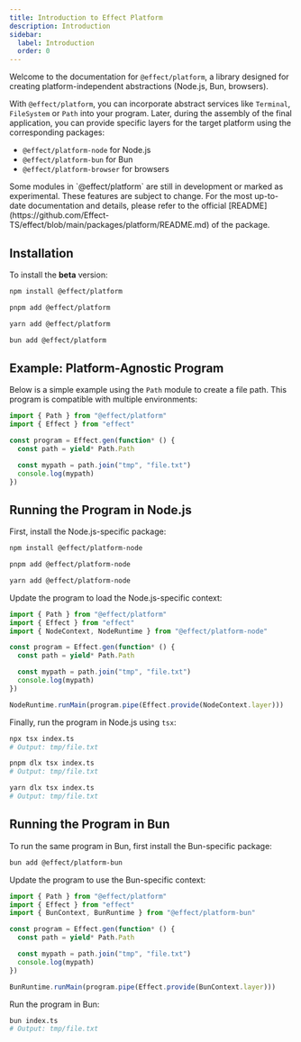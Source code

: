 ```yaml
---
title: Introduction to Effect Platform
description: Introduction
sidebar:
  label: Introduction
  order: 0
---
```



Welcome to the documentation for `@effect/platform`, a library designed for creating platform-independent abstractions (Node.js, Bun, browsers).

With `@effect/platform`, you can incorporate abstract services like `Terminal`, `FileSystem` or `Path` into your program.
Later, during the assembly of the final application, you can provide specific layers for the target platform using the corresponding packages:

- `@effect/platform-node` for Node.js
- `@effect/platform-bun` for Bun
- `@effect/platform-browser` for browsers

<Aside type="caution">
  Some modules in `@effect/platform` are still in development or marked as
  experimental. These features are subject to change. For the most up-to-date
  documentation and details, please refer to the official
  [README](https://github.com/Effect-TS/effect/blob/main/packages/platform/README.md)
  of the package.
</Aside>

## Installation

To install the **beta** version:

<Tabs syncKey="package-manager">

<TabItem label="npm" icon="seti:npm">

```bash
npm install @effect/platform
```

</TabItem>

<TabItem label="pnpm" icon="pnpm">

```bash
pnpm add @effect/platform
```

</TabItem>

<TabItem label="Yarn" icon="yarn">

```bash
yarn add @effect/platform
```

</TabItem>

<TabItem label="Bun" icon="bun">

```bash
bun add @effect/platform
```

</TabItem>

</Tabs>

## Example: Platform-Agnostic Program

Below is a simple example using the `Path` module to create a file path. This program is compatible with multiple environments:

```ts twoslash title="index.ts"
import { Path } from "@effect/platform"
import { Effect } from "effect"

const program = Effect.gen(function* () {
  const path = yield* Path.Path

  const mypath = path.join("tmp", "file.txt")
  console.log(mypath)
})
```

## Running the Program in Node.js

First, install the Node.js-specific package:

<Tabs syncKey="package-manager">

<TabItem label="npm" icon="seti:npm">

```bash
npm install @effect/platform-node
```

</TabItem>

<TabItem label="pnpm" icon="pnpm">

```bash
pnpm add @effect/platform-node
```

</TabItem>

<TabItem label="Yarn" icon="yarn">

```bash
yarn add @effect/platform-node
```

</TabItem>

</Tabs>

Update the program to load the Node.js-specific context:

```ts title="index.ts" twoslash
import { Path } from "@effect/platform"
import { Effect } from "effect"
import { NodeContext, NodeRuntime } from "@effect/platform-node"

const program = Effect.gen(function* () {
  const path = yield* Path.Path

  const mypath = path.join("tmp", "file.txt")
  console.log(mypath)
})

NodeRuntime.runMain(program.pipe(Effect.provide(NodeContext.layer)))
```

Finally, run the program in Node.js using `tsx`:

<Tabs syncKey="package-manager">

<TabItem label="npm" icon="seti:npm">

```bash
npx tsx index.ts
# Output: tmp/file.txt
```

</TabItem>

<TabItem label="pnpm" icon="pnpm">

```bash
pnpm dlx tsx index.ts
# Output: tmp/file.txt
```

</TabItem>

<TabItem label="Yarn" icon="seti:yarn">

```bash
yarn dlx tsx index.ts
# Output: tmp/file.txt
```

</TabItem>

</Tabs>

## Running the Program in Bun

To run the same program in Bun, first install the Bun-specific package:

```bash
bun add @effect/platform-bun
```

Update the program to use the Bun-specific context:

```ts title="index.ts" twoslash
import { Path } from "@effect/platform"
import { Effect } from "effect"
import { BunContext, BunRuntime } from "@effect/platform-bun"

const program = Effect.gen(function* () {
  const path = yield* Path.Path

  const mypath = path.join("tmp", "file.txt")
  console.log(mypath)
})

BunRuntime.runMain(program.pipe(Effect.provide(BunContext.layer)))
```

Run the program in Bun:

```bash
bun index.ts
# Output: tmp/file.txt
```
